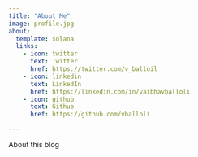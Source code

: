 ```yaml
---
title: "About Me"
image: profile.jpg
about:
  template: solana
  links:
    - icon: twitter
      text: Twitter
      href: https://twitter.com/v_balloil
    - icon: linkedin
      text: LinkedIn
      href: https://linkedin.com/in/vaibhavballoli
    - icon: github
      text: Github
      href: https://github.com/vballoli

---
```


About this blog
